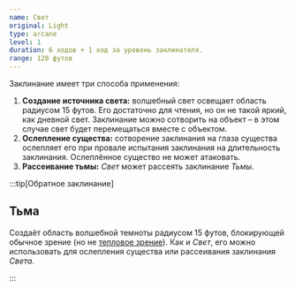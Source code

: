 ```yaml
---
name: Свет
original: Light
type: arcane
level: 1
duration: 6 ходов + 1 ход за уровень заклинателя.
range: 120 футов
---
```


Заклинание имеет три способа применения:

1. **Создание источника света:** волшебный свет освещает область радиусом 15 футов. Его достаточно для чтения, но он не такой яркий, как дневной свет. Заклинание можно сотворить на объект – в этом случае свет будет перемещаться вместе с объектом.
2. **Ослепление существа:** сотворение заклинания на глаза существа ослепляет его при провале испытания заклинания на длительность заклинания. Ослеплённое существо не может атаковать.
3. **Рассеивание тьмы:** _Свет_ может рассеять заклинание _Тьмы_.

:::tip[Обратное заклинание]

## Тьма

Создаёт область волшебной темноты радиусом 15 футов, блокирующей обычное зрение (но не [тепловое зрение](/adventures/adventuring/hazards-and-challenges#тепловое-зрение)). Как и _Свет_, его можно использовать для ослепления существа или рассеивания заклинания _Света_.

:::
